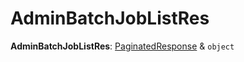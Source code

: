 
# AdminBatchJobListRes

 **AdminBatchJobListRes**: [PaginatedResponse](../../interfaces/medusa.PaginatedResponse/page.mdx) & `object`
